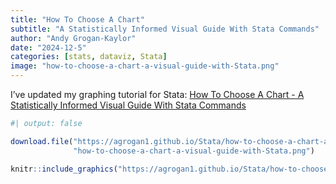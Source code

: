 ```yaml
---
title: "How To Choose A Chart"
subtitle: "A Statistically Informed Visual Guide With Stata Commands"
author: "Andy Grogan-Kaylor" 
date: "2024-12-5"
categories: [stats, dataviz, Stata]
image: "how-to-choose-a-chart-a-visual-guide-with-Stata.png"
---
```


I've updated my graphing tutorial for Stata:  [How To Choose A Chart - A Statistically Informed Visual Guide With Stata Commands](https://agrogan1.github.io/Stata/how-to-choose-a-chart-a-visual-guide-with-Stata/how-to-choose-a-chart-a-visual-guide-with-Stata.pdf)

```r
#| output: false

download.file("https://agrogan1.github.io/Stata/how-to-choose-a-chart-a-visual-guide-with-Stata/how-to-choose-a-chart-a-visual-guide-with-Stata.png",
              "how-to-choose-a-chart-a-visual-guide-with-Stata.png")

```

```r

knitr::include_graphics("https://agrogan1.github.io/Stata/how-to-choose-a-chart-a-visual-guide-with-Stata/how-to-choose-a-chart-a-visual-guide-with-Stata.png")

```

